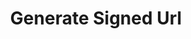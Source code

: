 ---
title: Generate Signed Url
description: generate signed url to upload video
openapi: get /project/generate_signed_url/
---